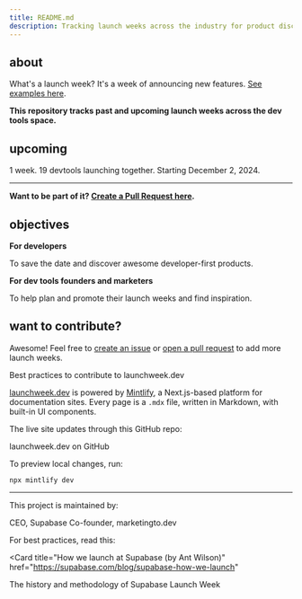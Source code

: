 ```yaml
---
title: README.md
description: Tracking launch weeks across the industry for product discovery and inspiration
---
```


## about

What's a launch week? It's a week of announcing new features. [See examples here](lw).

**This repository tracks past and upcoming launch weeks across the dev tools space.**

## upcoming

<Card title="MEGA LAUNCH WEEK" href="lw/MEGA">
    1 week. 19 devtools launching together. Starting December 2, 2024.
</Card>

---

<CardGroup cols={2}>
    <Card title="Watch on GitHub" icon="github" href="https://git.new/lw" horizontal>
    </Card>
    <Card title="Follow on X" icon="x-twitter" href="https://x.com/i/lists/1861374828361765079" horizontal>
    </Card>
</CardGroup>

**Want to be part of it? [Create a Pull Request here](https://git.new/lw).**

## objectives

**For developers**

To save the date and discover awesome developer-first products.

**For dev tools founders and marketers**

To help plan and promote their launch weeks and find inspiration.

## want to contribute?

Awesome! Feel free to [create an issue](https://github.com/supabase-community/launchweek.dev/issues) or [open a pull request](https://github.com/supabase-community/launchweek.dev/pulls) to add more launch weeks.

<Card title="CONTRIBUTING.md" href="CONTRIBUTING">
  Best practices to contribute to launchweek.dev
</Card>

[launchweek.dev](https://launchweek.dev) is powered by [Mintlify](https://mintlify.com), a Next.js-based platform for documentation sites. Every page is a `.mdx` file, written in Markdown, with built-in UI components.

The live site updates through this GitHub repo:

<Card title="supabase-community/launchweek.dev" href="https://git.new/lw">
  launchweek.dev on GitHub
</Card>

To preview local changes, run:

```
npx mintlify dev
```

---

This project is maintained by:

<CardGroup cols={2}>
  <Card title="Paul Copplestone" href="https://x.com/kiwicopple" horizontal>
    CEO, Supabase
  </Card>
  <Card title="Flo Merian" href="https://x.com/fmerian" horizontal>
    Co-founder, marketingto.dev
  </Card>
</CardGroup>

For best practices, read this:

<Card
  title="How we launch at Supabase (by Ant Wilson)"
  href="https://supabase.com/blog/supabase-how-we-launch"
>
  The history and methodology of Supabase Launch Week
</Card>
